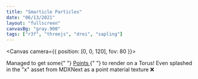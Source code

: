 ```yaml
---
title: "Smarticle Particles"
date: "06/13/2021"
layout: "fullscreen"
canvasBg: "gray.900"
tags: ["r3f", "threejs", "drei", "sapling"]
---
```



<Canvas camera={{ position: [0, 0, 120], fov: 80 }}>
  <Lights />
  <Suspense fallback={null}>
    <SpinnyBoi />
  </Suspense>
  <OrbitControls />
</Canvas>
<HtmlOverlay title="README">
  <p>
    Managed to get some{" "}
    <a
      href="https://threejs.org/docs/index.html?q=buffer#api/en/objects/Points"
      target="_blank"
      rel="noopener noreferrer"
    >
      Points
    </a>{" "}
    to render on a Torus! Even splashed in the "x" asset from MDXNext as a point
    material texture ❌
  </p>
</HtmlOverlay>
